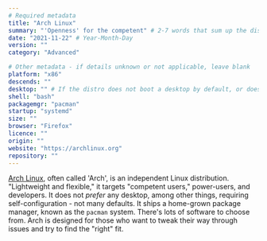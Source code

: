 ```yaml
---
# Required metadata
title: "Arch Linux"
summary: "'Openness' for the competent" # 2-7 words that sum up the distribution
date: "2021-11-22" # Year-Month-Day
version: ""
category: "Advanced"

# Other metadata - if details unknown or not applicable, leave blank
platform: "x86"
descends: ""
desktop: "" # If the distro does not boot a desktop by default, or doesn't ship one, leave 'desktop' blank
shell: "bash"
packagemgr: "pacman"
startup: "systemd"
size: ""
browser: "Firefox"
licence: ""
origin: ""
website: "https://archlinux.org"
repository: ""
---
```


[Arch Linux](https://archlinux.org), often called 'Arch', is an independent Linux distribution. "Lightweight and flexible," it targets "competent users," power-users, and developers. It does not _prefer_ any desktop, among other things, requiring self-configuration - not many defaults. It ships a home-grown package manager, known as the `pacman` system. There's lots of software to choose from. Arch is designed for those who want to tweak their way through issues and try to find the "right" fit.
